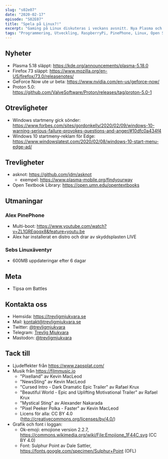 ```yaml
---
slug: "s02e07"
date: "2020-02-17"
episode: "S02E07"
title: "Spela på Linux?!"
excerpt: "Gaming på Linux diskuteras i veckans avsnitt. Nya Plasma och Firefox hissas, otrevligheter i Windows dissas, och vi tipsar om lite fiffiga trevligheter."
tags: "Programmering, Utveckling, RaspberryPi, PinePhone, Linux, Open Source, UBPorts, Ubuntu Touch, Firefox, KDE, Plasma, GeForce Now, Proton, asknot"
---
```



<SEO title="S02E07 - Spela på Linux?!" />
<Player src="https://aphid.fireside.fm/d/1437767933/e86366d5-e25c-4aab-9a13-33b7144ac160/c04ab593-c557-400b-acc0-29a3967fe2be.mp3" />

## Nyheter

- Plasma 5.18 släppt: https://kde.org/announcements/plasma-5.18.0
- Firefox 73 släppt: https://www.mozilla.org/en-US/firefox/73.0/releasenotes/
- GeForce Now ute ur beta: https://www.nvidia.com/en-us/geforce-now/
- Proton 5.0: https://github.com/ValveSoftware/Proton/releases/tag/proton-5.0-1

## Otrevligheter

- Windows startmeny gick sönder: https://www.forbes.com/sites/gordonkelly/2020/02/09/windows-10-warning-serious-failure-provokes-questions-and-anger/#10dfc0a434f4
- Windows 10 startmeny-reklam för Edge: https://www.windowslatest.com/2020/02/08/windows-10-start-menu-edge-ad/

## Trevligheter

- asknot: https://github.com/jdm/asknot
  - exempel: https://www.plasma-mobile.org/findyourway
- Open Textbook Library: https://open.umn.edu/opentextbooks

## Utmaningar

### Alex PinePhone

- Multi-boot: https://www.youtube.com/watch?v=ZL1GREqoqx8&feature=youtu.be
- Alex har installerat en distro och drar av skyddsplasten LIVE

### Sebs Linuxäventyr

- 600MB uppdateringar efter 6 dagar

## Meta

- Tipsa om Battles

## Kontakta oss

- Hemsida: https://trevligmjukvara.se
- Mail: kontakt@trevligmjukvara.se
- Twitter: [@trevligmjukvara](https://twitter.com/trevligmjukvara)
- Telegram: [Trevlig Mjukvara](https://t.me/trevligmjukvara)
- Mastodon: [@trevligmjukvara](https://mastodon.linuxkompis.se/@trevligmjukvara)

## Tack till

- Ljudeffekter från https://www.zapsplat.com/
- Musik från https://filmmusic.io
  - "Pixelland" av Kevin MacLeod
  - "NewsSting" av Kevin MacLeod
  - "Cursed Intro - Dark Dramatic Epic Trailer" av Rafael Krux
  - "Beautiful World - Epic and Uplifting Motivational Trailer" av Rafael Krux
  - "Mystical Sting" av Alexander Nakarada
  - "Pixel Peeker Polka - Faster" av Kevin MacLeod
  - Licens för alla: CC BY 4.0 (http://creativecommons.org/licenses/by/4.0/)
- Grafik och font i loggan:
  - Ok-emoji: emojione version 2.2.7, https://commons.wikimedia.org/wiki/File:Emojione_1F44C.svg (CC BY 4.0)
  - Font: Sulphur Point av Dale Sattler, https://fonts.google.com/specimen/Sulphur+Point (OFL)
